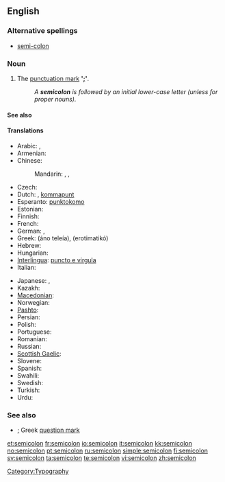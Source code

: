 ==English==

===Alternative spellings===
* [[semi-colon]]

===Noun===
{{en-noun}}

# The [[punctuation mark]] ''' '[[;]]' '''.
#: ''A '''semicolon''' is followed by an initial lower-case letter (unless for proper nouns).''

====See also====
{{punctuation}}

====Translations====
{{trans-top|punctuation mark ';'}}
* Arabic: {{t-|ar|؛}},  {{t|ar|فاصلة منقوطة|f|tr=faaSila manquuTa}}
* Armenian: {{t-|hy|կետ-ստորակետ|tr=ket-storaket}}
* Chinese:
*: Mandarin: {{t|cmn|分號|sc=Hani}},  {{t|cmn|分号|tr=fēnhào|sc=Hani}},  {{t-|cmn|；|sc=Hani}}
* Czech: {{t-|cs|středník|m}}
* Dutch: {{t|nl|puntkomma|m|f|n}}, [[kommapunt]]
* Esperanto: [[punktokomo]]
* Estonian: {{t|et|semikoolon}}
* Finnish: {{t+|fi|puolipiste}}
* French: {{t+|fr|point-virgule|m}}
* German: {{t+|de|Strichpunkt|m}}, {{t+|de|Semikolon|n}}
* Greek: {{t-|el|άνω τελεία|f}} (áno teleía),  {{qualifier|in relevance to the Greek language}} {{t+|el|ερωτηματικό|n}} (erotimatikó)
* Hebrew: {{t+|he|נקודה ופסיק}}
* Hungarian: {{t-|hu|pontosvessző}}
* [[Interlingua]]: [[puncto e virgula]]
* Italian: {{t|it|punto e virgola|m}}
{{trans-mid}}
* Japanese: {{t|ja|セミコロン|tr=semikoron}},  {{t-|ja|；}}
* Kazakh: {{t|kk|нүктелі үтір|sc=Cyrl|xs=Kazakh}}
* [[Macedonian]]: {{t|mk|точка-запирка|f|tr=tóčka-zápirka}}
* Norwegian: {{t-|no|semikolon|c}}
* [[Pashto]]: {{t-|ps|؛|sc=ps-Arab|xs=Pashto}}
* Persian: {{t-|fa|؛|xs=Persian}}
* Polish: {{t+|pl|średnik|m}}
* Portuguese: {{t|pt|ponto-e-vírgula|m}}
* Romanian: {{t-|ro|punct şi virgulă}}
* Russian: {{t+|ru|точка с запятой|f|tr=tóčka s zapjatój}}
* [[Scottish Gaelic]]: {{t-|gd|leth-chòilean|m|xs=Scottish Gaelic}}
* Slovene: {{t+|sl|podpičje|n}}
* Spanish: {{t-|es|punto y coma|m}}
* Swahili: {{t|sw|alama ya nuktamkato|xs=Swahili}}
* Swedish: {{t+|sv|semikolon|c}}
* Turkish: {{t+|tr|noktalı virgül}}
* Urdu: {{t-|ur|؛|xs=Urdu}}
{{trans-bottom}}

===See also===
* [[;]] Greek [[question mark]]

[[Category:Typography]]

[[et:semicolon]]
[[fr:semicolon]]
[[io:semicolon]]
[[it:semicolon]]
[[kk:semicolon]]
[[no:semicolon]]
[[pt:semicolon]]
[[ru:semicolon]]
[[simple:semicolon]]
[[fi:semicolon]]
[[sv:semicolon]]
[[ta:semicolon]]
[[te:semicolon]]
[[vi:semicolon]]
[[zh:semicolon]]